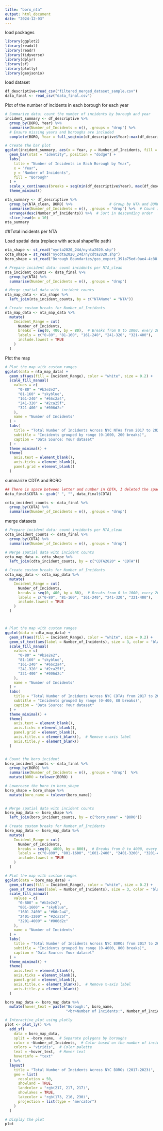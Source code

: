 ```yaml
---
title: "boro_nta"
output: html_document
date: "2024-12-03"
---
```


load packages
```r
library(ggplot2)
library(readxl)
library(readr)
library(tidyverse)
library(dplyr)
library(sf)
library(plotly)
library(geojsonio)
```

load dataset
```r
df_descriptive=read_csv("filtered_merged_dataset_sample.csv")
data_final <- read_csv("data_final.csv")
```


Plot of the number of incidents in each borough for each year
 
```r
# Summarize data: count the number of incidents by borough and year
incident_summary <- df_descriptive %>%
  group_by(BORO, Year) %>%
  summarise(Number_of_Incidents = n(), .groups = "drop") %>%
  # Ensure missing years and boroughs are included
  complete(BORO, Year = full_seq(min(df_descriptive$Year):max(df_descriptive$Year), 1), fill = list(Number_of_Incidents = 0))

# Create the bar plot
ggplot(incident_summary, aes(x = Year, y = Number_of_Incidents, fill = BORO)) +
  geom_bar(stat = "identity", position = "dodge") +
  labs(
    title = "Number of Incidents in Each Borough by Year",
    x = "Year",
    y = "Number of Incidents",
    fill = "Borough"
  ) +
  scale_x_continuous(breaks = seq(min(df_descriptive$Year), max(df_descriptive$Year), by = 1)) +
  theme_minimal()
```


```r
nta_summary <- df_descriptive %>%
  group_by(NTA_clean, BORO) %>%                 # Group by NTA and BORO
  summarise(Number_of_Incidents = n(), .groups = "drop") %>%  # Count incidents
  arrange(desc(Number_of_Incidents)) %>%  # Sort in descending order
  slice_head(n = 10)
nta_summary
```
 
##Total incidents per NTA
 
Load spatial data (replace with actual shapefile path)
```r
nta_shape <- st_read("nynta2020_24d/nynta2020.shp")
cdta_shape = st_read("nycdta2020_24d/nycdta2020.shp")
boro_shape = st_read("Borough Boundaries/geo_export_391a75ed-0ae4-4c88-8c30-3588c75bd01e.shp")
```


```r
# Prepare incident data: count incidents per NTA_clean
nta_incident_counts <- data_final %>%
  group_by(NTA) %>%
  summarise(Number_of_Incidents = n(), .groups = "drop")

# Merge spatial data with incident counts
nta_map_data <- nta_shape %>%
  left_join(nta_incident_counts, by = c("NTAName" = "NTA"))

# Create custom breaks for Number_of_Incidents
nta_map_data <- nta_map_data %>%
  mutate(
    Incident_Range = cut(
      Number_of_Incidents,
      breaks = seq(0, 400, by = 80),  # Breaks from 0 to 1000, every 200 cases
      labels = c("0-80", "81-160", "161-240", "241-320", "321-400"),
      include.lowest = TRUE
    )
  )


```





Plot the map

```r
# Plot the map with custom ranges
ggplot(data = nta_map_data) +
  geom_sf(aes(fill = Incident_Range), color = "white", size = 0.2) +
  scale_fill_manual(
    values = c(
      "0-80" = "#b2e2e2",
      "81-160" = "skyblue",
      "161-240" = "#66c2a4",
      "241-320" = "#2ca25f",
      "321-400" = "#006d2c"
    ),
    name = "Number of Incidents"
  ) +
  labs(
    title = "Total Number of Incidents Across NYC NTAs from 2017 to 2023",
    subtitle = "Incidents grouped by range (0-1000, 200 breaks)",
    caption = "Data Source: Your dataset"
  ) +
  theme_minimal() +
  theme(
    axis.text = element_blank(),
    axis.ticks = element_blank(),
    panel.grid = element_blank()
  )

```









summarize CDTA and BORO
```r
## There is space between letter and number in CDTA, I deleted the space below
data_final$CDTA <- gsub(" ", "", data_final$CDTA)

cdta_incident_counts <- data_final %>%
  group_by(CDTA) %>%
  summarise(Number_of_Incidents = n(), .groups = "drop")


```

 
 merge datasets
```r
# Prepare incident data: count incidents per NTA_clean
cdta_incident_counts <- data_final %>%
  group_by(CDTA) %>%
  summarise(Number_of_Incidents = n(), .groups = "drop")

# Merge spatial data with incident counts
cdta_map_data <- cdta_shape %>%
  left_join(cdta_incident_counts, by = c("CDTA2020" = "CDTA"))

# Create custom breaks for Number_of_Incidents
cdta_map_data <- cdta_map_data %>%
  mutate(
    Incident_Range = cut(
      Number_of_Incidents,
      breaks = seq(0, 400, by = 80),  # Breaks from 0 to 1000, every 200 cases
      labels = c("0-80", "81-160", "161-240", "241-320", "321-400"),
      include.lowest = TRUE
    )
  )




```


```r
# Plot the map with custom ranges
ggplot(data = cdta_map_data) +
  geom_sf(aes(fill = Incident_Range), color = "white", size = 0.2) +
  geom_sf_text(aes(label = Number_of_Incidents), size = 3, color = "black") +  # Add labels
  scale_fill_manual(
    values = c(
      "0-80" = "#b2e2e2",
      "81-160" = "skyblue",
      "161-240" = "#66c2a4",
      "241-320" = "#2ca25f",
      "321-400" = "#006d2c"
    ),
    name = "Number of Incidents"
  ) +
  labs(
    title = "Total Number of Incidents Across NYC CDTAs from 2017 to 2023",
    subtitle = "Incidents grouped by range (0-400, 80 breaks)",
    caption = "Data Source: Your dataset"
  ) +
  theme_minimal() +
  theme(
    axis.text = element_blank(),
    axis.ticks = element_blank(),
    panel.grid = element_blank(), 
    axis.title.x = element_blank(),  # Remove x-axis label
    axis.title.y = element_blank()
  )
```


```r

```


 
```r
# Count the boro incident
boro_incident_counts <- data_final %>%
  group_by(BORO) %>%
  summarise(Number_of_Incidents = n(), .groups = "drop")  %>%
  mutate(BORO = tolower(BORO) )

# Lowercase the boro in boro_shape
boro_shape = boro_shape %>%
  mutate(boro_name = tolower(boro_name))
 

# Merge spatial data with incident counts
boro_map_data <- boro_shape %>%
  left_join(boro_incident_counts, by = c("boro_name" = "BORO"))

# Create custom breaks for Number_of_Incidents
boro_map_data <- boro_map_data %>%
  mutate(
    Incident_Range = cut(
      Number_of_Incidents,
      breaks = seq(0, 4000, by = 800),  # Breaks from 0 to 4000, every 800 cases
      labels = c("0-800", "801-1600", "1601-2400", "2401-3200", "3201-4000"),
      include.lowest = TRUE
    )
  )
```


```r
# Plot the map with custom ranges
ggplot(data = boro_map_data) +
  geom_sf(aes(fill = Incident_Range), color = "white", size = 0.2) +
  geom_sf_text(aes(label = Number_of_Incidents), size = 3, color = "black") +  # Add labels
  scale_fill_manual(
    values = c(
      "0-800" = "#b2e2e2",
      "801-1600" = "skyblue",
      "1601-2400" = "#66c2a4",
      "2401-3200" = "#2ca25f",
      "3201-4000" = "#006d2c"
    ),
    name = "Number of Incidents"
  ) +
  labs(
    title = "Total Number of Incidents Across NYC BOROs from 2017 to 2023",
    subtitle = "Incidents grouped by range (0-4000, 800 breaks)",
    caption = "Data Source: Your dataset"
  ) +
  theme_minimal() +
  theme(
    axis.text = element_blank(),
    axis.ticks = element_blank(),
    panel.grid = element_blank(),
    axis.title.x = element_blank(),  # Remove x-axis label
    axis.title.y = element_blank()
  )
```


```r
boro_map_data <- boro_map_data %>%
  mutate(hover_text = paste("Borough:", boro_name,
                            "<br>Number of Incidents:", Number_of_Incidents))
```


```r
# Interactive plot using plotly
plot <- plot_ly() %>%
  add_sf(
    data = boro_map_data,
    split = ~boro_name,  # Separate polygons by boroughs
    color = ~Number_of_Incidents,  # Color based on the number of incidents
    colors = "viridis",  # Color palette
    text = ~hover_text,  # Hover text
    hoverinfo = "text"
  ) %>%
  layout(
    title = "Total Number of Incidents Across NYC BOROs (2017-2023)",
    geo = list(
      resolution = 50,
      showland = TRUE,
      landcolor = "rgb(217, 217, 217)",
      showlakes = TRUE,
      lakecolor = "rgb(173, 216, 230)",
      projection = list(type = "mercator")
    )
  )

# Display the plot
plot

```






 